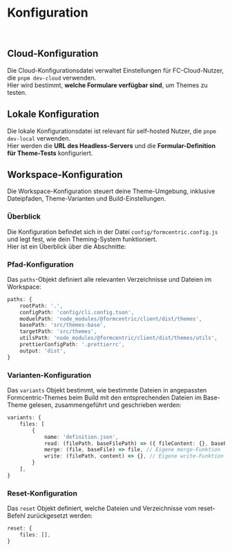 
<Meta title='DE/Einstieg/Konfiguration' />

# Konfiguration

<br />

## Cloud-Konfiguration

Die Cloud-Konfigurationsdatei verwaltet Einstellungen für FC-Cloud-Nutzer, die `pnpm dev-cloud` verwenden.  
Hier wird bestimmt, **welche Formulare verfügbar sind**, um Themes zu testen.

## Lokale Konfiguration

Die lokale Konfigurationsdatei ist relevant für self-hosted Nutzer, die `pnpm dev-local` verwenden.  
Hier werden die **URL des Headless-Servers** und die **Formular-Definition für Theme-Tests** konfiguriert.

## Workspace-Konfiguration

Die Workspace-Konfiguration steuert deine Theme-Umgebung, inklusive Dateipfaden, Theme-Varianten und Build-Einstellungen.

### Überblick

Die Konfiguration befindet sich in der Datei `config/formcentric.config.js` und legt fest, wie dein Theming-System funktioniert.  
Hier ist ein Überblick über die Abschnitte:

### Pfad-Konfiguration

Das `paths`-Objekt definiert alle relevanten Verzeichnisse und Dateien im Workspace:

```ts
paths: {
    rootPath: '.',
    configPath: 'config/cli.config.tson',
    moduelPath: 'node_modules/@formcentric/client/dist/themes',
    basePath: 'src/themes-base',
    targetPath: 'src/themes',
    utilsPath: 'node_modules/@formcentric/client/dist/themes/utils',
    prettierConfigPath: '.prettierrc',
    output: 'dist',
}
```

### Varianten-Konfiguration

Das `variants` Objekt bestimmt, wie bestimmte Dateien in angepassten Formcentric-Themes beim Build mit den entsprechenden Dateien im Base-Theme gelesen, zusammengeführt und geschrieben werden:

```ts
variants: {
    files: [
        {
            name: 'definition.json',
            read: (filePath, baseFilePath) => ({ fileContent: {}, baseFileContent: {} }), // Eigene read-Funktion
            merge: (file, baseFile) => file, // Eigene merge-Funktion
            write: (filePath, content) => {}, // Eigene write-Funktion
        }
    ],
}
```

### Reset-Konfiguration

Das `reset` Objekt definiert, welche Dateien und Verzeichnisse vom reset-Befehl zurückgesetzt werden:

```ts
reset: {
    files: [],
}
```

